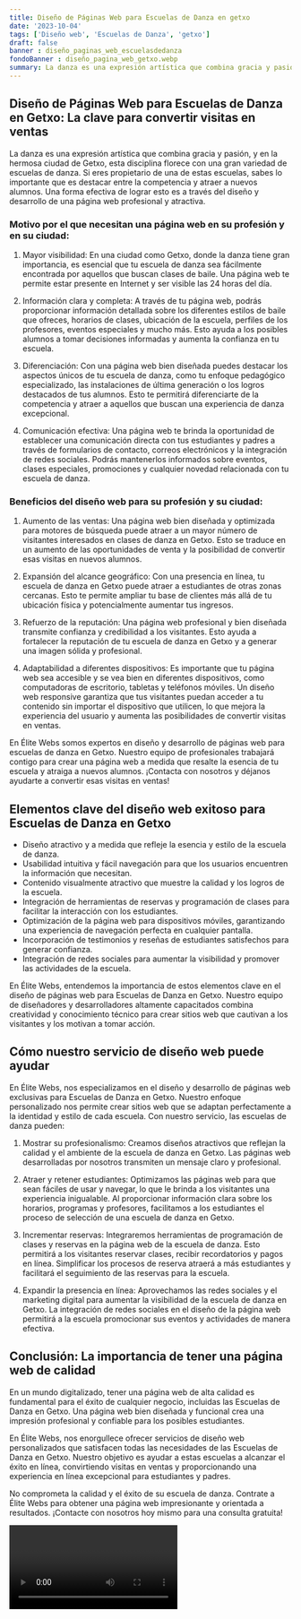 ```yaml
---
title: Diseño de Páginas Web para Escuelas de Danza en getxo
date: '2023-10-04'
tags: ['Diseño web', 'Escuelas de Danza', 'getxo']
draft: false
banner : diseño_paginas_web_escuelasdedanza
fondoBanner : diseño_pagina_web_getxo.webp
summary: La danza es una expresión artística que combina gracia y pasión, y en la hermosa ciudad de Getxo, esta disciplina florece con una gran variedad de escuelas de danza. Si eres propietario de una de estas escuelas, sabes lo importante que es destacar entre la competencia y atraer a nuevos alumnos. Una forma efectiva de lograr esto es a través del diseño y desarrollo de una página web profesional y atractiva.
---
```


## Diseño de Páginas Web para Escuelas de Danza en Getxo: La clave para convertir visitas en ventas

La danza es una expresión artística que combina gracia y pasión, y en la hermosa ciudad de Getxo, esta disciplina florece con una gran variedad de escuelas de danza. Si eres propietario de una de estas escuelas, sabes lo importante que es destacar entre la competencia y atraer a nuevos alumnos. Una forma efectiva de lograr esto es a través del diseño y desarrollo de una página web profesional y atractiva.

### Motivo por el que necesitan una página web en su profesión y en su ciudad:

1. Mayor visibilidad: En una ciudad como Getxo, donde la danza tiene gran importancia, es esencial que tu escuela de danza sea fácilmente encontrada por aquellos que buscan clases de baile. Una página web te permite estar presente en Internet y ser visible las 24 horas del día.

2. Información clara y completa: A través de tu página web, podrás proporcionar información detallada sobre los diferentes estilos de baile que ofreces, horarios de clases, ubicación de la escuela, perfiles de los profesores, eventos especiales y mucho más. Esto ayuda a los posibles alumnos a tomar decisiones informadas y aumenta la confianza en tu escuela.

3. Diferenciación: Con una página web bien diseñada puedes destacar los aspectos únicos de tu escuela de danza, como tu enfoque pedagógico especializado, las instalaciones de última generación o los logros destacados de tus alumnos. Esto te permitirá diferenciarte de la competencia y atraer a aquellos que buscan una experiencia de danza excepcional.

4. Comunicación efectiva: Una página web te brinda la oportunidad de establecer una comunicación directa con tus estudiantes y padres a través de formularios de contacto, correos electrónicos y la integración de redes sociales. Podrás mantenerlos informados sobre eventos, clases especiales, promociones y cualquier novedad relacionada con tu escuela de danza.

### Beneficios del diseño web para su profesión y su ciudad:

1. Aumento de las ventas: Una página web bien diseñada y optimizada para motores de búsqueda puede atraer a un mayor número de visitantes interesados en clases de danza en Getxo. Esto se traduce en un aumento de las oportunidades de venta y la posibilidad de convertir esas visitas en nuevos alumnos.

2. Expansión del alcance geográfico: Con una presencia en línea, tu escuela de danza en Getxo puede atraer a estudiantes de otras zonas cercanas. Esto te permite ampliar tu base de clientes más allá de tu ubicación física y potencialmente aumentar tus ingresos.

3. Refuerzo de la reputación: Una página web profesional y bien diseñada transmite confianza y credibilidad a los visitantes. Esto ayuda a fortalecer la reputación de tu escuela de danza en Getxo y a generar una imagen sólida y profesional.

4. Adaptabilidad a diferentes dispositivos: Es importante que tu página web sea accesible y se vea bien en diferentes dispositivos, como computadoras de escritorio, tabletas y teléfonos móviles. Un diseño web responsive garantiza que tus visitantes puedan acceder a tu contenido sin importar el dispositivo que utilicen, lo que mejora la experiencia del usuario y aumenta las posibilidades de convertir visitas en ventas.

En Élite Webs somos expertos en diseño y desarrollo de páginas web para escuelas de danza en Getxo. Nuestro equipo de profesionales trabajará contigo para crear una página web a medida que resalte la esencia de tu escuela y atraiga a nuevos alumnos. ¡Contacta con nosotros y déjanos ayudarte a convertir esas visitas en ventas!

<GifSeo />

<Cta />

## Elementos clave del diseño web exitoso para Escuelas de Danza en Getxo

- Diseño atractivo y a medida que refleje la esencia y estilo de la escuela de danza.
- Usabilidad intuitiva y fácil navegación para que los usuarios encuentren la información que necesitan.
- Contenido visualmente atractivo que muestre la calidad y los logros de la escuela.
- Integración de herramientas de reservas y programación de clases para facilitar la interacción con los estudiantes.
- Optimización de la página web para dispositivos móviles, garantizando una experiencia de navegación perfecta en cualquier pantalla.
- Incorporación de testimonios y reseñas de estudiantes satisfechos para generar confianza.
- Integración de redes sociales para aumentar la visibilidad y promover las actividades de la escuela.

En Élite Webs, entendemos la importancia de estos elementos clave en el diseño de páginas web para Escuelas de Danza en Getxo. Nuestro equipo de diseñadores y desarrolladores altamente capacitados combina creatividad y conocimiento técnico para crear sitios web que cautivan a los visitantes y los motivan a tomar acción.

## Cómo nuestro servicio de diseño web puede ayudar

En Élite Webs, nos especializamos en el diseño y desarrollo de páginas web exclusivas para Escuelas de Danza en Getxo. Nuestro enfoque personalizado nos permite crear sitios web que se adaptan perfectamente a la identidad y estilo de cada escuela. Con nuestro servicio, las escuelas de danza pueden:

1. Mostrar su profesionalismo: Creamos diseños atractivos que reflejan la calidad y el ambiente de la escuela de danza en Getxo. Las páginas web desarrolladas por nosotros transmiten un mensaje claro y profesional.

2. Atraer y retener estudiantes: Optimizamos las páginas web para que sean fáciles de usar y navegar, lo que le brinda a los visitantes una experiencia inigualable. Al proporcionar información clara sobre los horarios, programas y profesores, facilitamos a los estudiantes el proceso de selección de una escuela de danza en Getxo.

3. Incrementar reservas: Integraremos herramientas de programación de clases y reservas en la página web de la escuela de danza. Esto permitirá a los visitantes reservar clases, recibir recordatorios y pagos en línea. Simplificar los procesos de reserva atraerá a más estudiantes y facilitará el seguimiento de las reservas para la escuela.

4. Expandir la presencia en línea: Aprovechamos las redes sociales y el marketing digital para aumentar la visibilidad de la escuela de danza en Getxo. La integración de redes sociales en el diseño de la página web permitirá a la escuela promocionar sus eventos y actividades de manera efectiva.

## Conclusión: La importancia de tener una página web de calidad

En un mundo digitalizado, tener una página web de alta calidad es fundamental para el éxito de cualquier negocio, incluidas las Escuelas de Danza en Getxo. Una página web bien diseñada y funcional crea una impresión profesional y confiable para los posibles estudiantes.

En Élite Webs, nos enorgullece ofrecer servicios de diseño web personalizados que satisfacen todas las necesidades de las Escuelas de Danza en Getxo. Nuestro objetivo es ayudar a estas escuelas a alcanzar el éxito en línea, convirtiendo visitas en ventas y proporcionando una experiencia en línea excepcional para estudiantes y padres.

No comprometa la calidad y el éxito de su escuela de danza. Contrate a Élite Webs para obtener una página web impresionante y orientada a resultados. ¡Contacte con nosotros hoy mismo para una consulta gratuita!

<Video />

<CtaBot job='Escuelas de Danza' city='getxo'/>

<Gmaps query='getxo+españa+maps' />